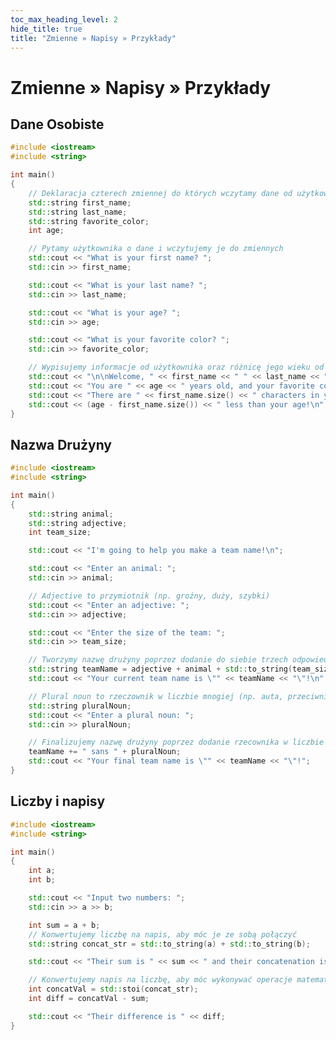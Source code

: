 ```yaml
---
toc_max_heading_level: 2
hide_title: true
title: "Zmienne » Napisy » Przykłady"
---
```



# Zmienne » Napisy » Przykłady

## Dane Osobiste

```cpp
#include <iostream>
#include <string>

int main()
{
	// Deklaracja czterech zmiennej do których wczytamy dane od użytkownika
	std::string first_name;
	std::string last_name;
	std::string favorite_color;
	int age;

	// Pytamy użytkownika o dane i wczytujemy je do zmiennych
	std::cout << "What is your first name? ";
	std::cin >> first_name;

	std::cout << "What is your last name? ";
	std::cin >> last_name;

	std::cout << "What is your age? ";
	std::cin >> age;

	std::cout << "What is your favorite color? ";
	std::cin >> favorite_color;

	// Wypisujemy informacje od użytkownika oraz różnicę jego wieku od długości imienia
	std::cout << "\n\nWelcome, " << first_name << " " << last_name << "!\n";
	std::cout << "You are " << age << " years old, and your favorite color is " << favorite_color << "\n";
	std::cout << "There are " << first_name.size() << " characters in your first name... ";
	std::cout << (age - first_name.size()) << " less than your age!\n";
}
```

## Nazwa Drużyny

```cpp
#include <iostream>
#include <string>

int main()
{
	std::string animal;
	std::string adjective;
	int team_size;

	std::cout << "I'm going to help you make a team name!\n";

	std::cout << "Enter an animal: ";
	std::cin >> animal;

	// Adjective to przymiotnik (np. groźny, duży, szybki)
	std::cout << "Enter an adjective: ";
	std::cin >> adjective;

	std::cout << "Enter the size of the team: ";
	std::cin >> team_size;

	// Tworzymy nazwę drużyny poprzez dodanie do siebie trzech odpowiedzi które dostaliśmy do tej pory
	std::string teamName = adjective + animal + std::to_string(team_size);
	std::cout << "Your current team name is \"" << teamName << "\"!\n";

	// Plural noun to rzeczownik w liczbie mnogiej (np. auta, przeciwnicy, koty, wygrani)
	std::string pluralNoun;
	std::cout << "Enter a plural noun: ";
	std::cin >> pluralNoun;

	// Finalizujemy nazwę drużyny poprzez dodanie rzecownika w liczbie mnogiej
	teamName += " sans " + pluralNoun;
	std::cout << "Your final team name is \"" << teamName << "\"!";
}
```

## Liczby i napisy

```cpp
#include <iostream>
#include <string>

int main()
{
	int a;
	int b;

	std::cout << "Input two numbers: ";
	std::cin >> a >> b;

	int sum = a + b;
	// Konwertujemy liczbę na napis, aby móc je ze sobą połączyć
	std::string concat_str = std::to_string(a) + std::to_string(b);

	std::cout << "Their sum is " << sum << " and their concatenation is " << concat_str << "\n";

	// Konwertujemy napis na liczbę, aby móc wykonywać operacje matematyczne
	int concatVal = std::stoi(concat_str);
	int diff = concatVal - sum;

	std::cout << "Their difference is " << diff;
}
```
